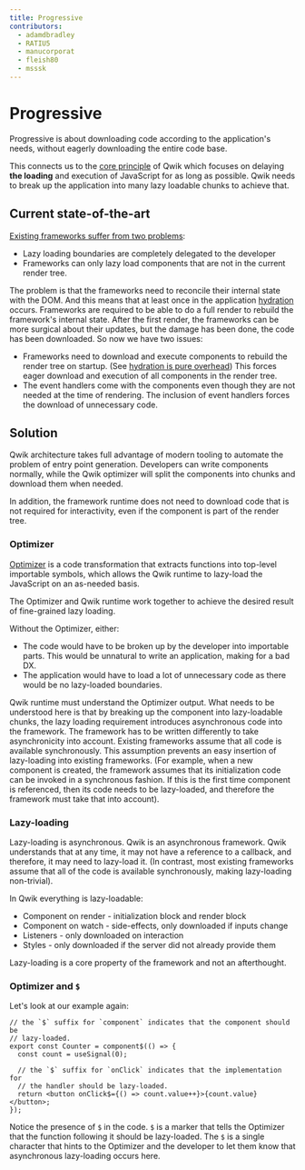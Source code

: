 ```yaml
---
title: Progressive
contributors:
  - adamdbradley
  - RATIU5
  - manucorporat
  - fleish80
  - msssk
---
```


# Progressive

Progressive is about downloading code according to the application's needs, without eagerly downloading the entire code base.

This connects us to the [core principle](../../think-qwik/index.mdx) of Qwik which focuses on delaying **the loading** and execution of JavaScript for as long as possible. Qwik needs to break up the application into many lazy loadable chunks to achieve that.

## Current state-of-the-art

[Existing frameworks suffer from two problems](https://www.builder.io/blog/dont-blame-the-developer-for-what-the-frameworks-did):

- Lazy loading boundaries are completely delegated to the developer
- Frameworks can only lazy load components that are not in the current render tree.

The problem is that the frameworks need to reconcile their internal state with the DOM. And this means that at least once in the application [hydration](../../concepts/resumable/#resumable-vs-hydration) occurs. Frameworks are required to be able to do a full render to rebuild the framework's internal state. After the first render, the frameworks can be more surgical about their updates, but the damage has been done, the code has been downloaded. So now we have two issues:

- Frameworks need to download and execute components to rebuild the render tree on startup. (See [hydration is pure overhead](https://www.builder.io/blog/hydration-is-pure-overhead)) This forces eager download and execution of all components in the render tree.
- The event handlers come with the components even though they are not needed at the time of rendering. The inclusion of event handlers forces the download of unnecessary code.

## Solution

Qwik architecture takes full advantage of modern tooling to automate the problem of entry point generation. Developers can write components normally, while the Qwik optimizer will split the components into chunks and download them when needed.

In addition, the framework runtime does not need to download code that is not required for interactivity, even if the component is part of the render tree.

### Optimizer

[Optimizer](../../advanced/optimizer/index.mdx) is a code transformation that extracts functions into top-level importable symbols, which allows the Qwik runtime to lazy-load the JavaScript on an as-needed basis.

The Optimizer and Qwik runtime work together to achieve the desired result of fine-grained lazy loading.

Without the Optimizer, either:

- The code would have to be broken up by the developer into importable parts. This would be unnatural to write an application, making for a bad DX.
- The application would have to load a lot of unnecessary code as there would be no lazy-loaded boundaries.

Qwik runtime must understand the Optimizer output. What needs to be understood here is that by breaking up the component into lazy-loadable chunks, the lazy loading requirement introduces asynchronous code into the framework. The framework has to be written differently to take asynchronicity into account. Existing frameworks assume that all code is available synchronously. This assumption prevents an easy insertion of lazy-loading into existing frameworks. (For example, when a new component is created, the framework assumes that its initialization code can be invoked in a synchronous fashion. If this is the first time component is referenced, then its code needs to be lazy-loaded, and therefore the framework must take that into account).

### Lazy-loading

Lazy-loading is asynchronous. Qwik is an asynchronous framework. Qwik understands that at any time, it may not have a reference to a callback, and therefore, it may need to lazy-load it. (In contrast, most existing frameworks assume that all of the code is available synchronously, making lazy-loading non-trivial).

In Qwik everything is lazy-loadable:

- Component on render - initialization block and render block
- Component on watch - side-effects, only downloaded if inputs change
- Listeners - only downloaded on interaction
- Styles - only downloaded if the server did not already provide them

Lazy-loading is a core property of the framework and not an afterthought.

### Optimizer and `$`

Let's look at our example again:

```tsx
// the `$` suffix for `component` indicates that the component should be
// lazy-loaded.
export const Counter = component$(() => {
  const count = useSignal(0);

  // the `$` suffix for `onClick` indicates that the implementation for
  // the handler should be lazy-loaded.
  return <button onClick$={() => count.value++}>{count.value}</button>;
});
```

Notice the presence of `$` in the code. `$` is a marker that tells the Optimizer that the function
following it should be lazy-loaded. The `$` is a single character that hints to the Optimizer and the developer to let them know
that asynchronous lazy-loading occurs here.
